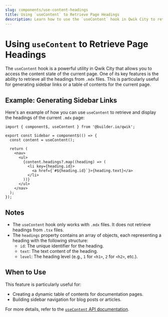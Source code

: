 ```yaml
---
slug: components/use-content-headings
title: Using `useContent` to Retrieve Page Headings
description: Learn how to use the `useContent` hook in Qwik City to retrieve headings from `.mdx` files and create dynamic sidebars or tables of contents.
---
```


# Using `useContent` to Retrieve Page Headings

The `useContent` hook is a powerful utility in Qwik City that allows you to access the content state of the current page. One of its key features is the ability to retrieve all the headings from `.mdx` files. This is particularly useful for generating sidebar links or a table of contents for the current page.

## Example: Generating Sidebar Links

Here's an example of how you can use `useContent` to retrieve and display the headings of the current `.mdx` page:

```tsx
import { component$, useContent } from '@builder.io/qwik';

export const Sidebar = component$(() => {
  const content = useContent();

  return (
    <nav>
      <ul>
        {content.headings?.map((heading) => (
          <li key={heading.id}>
            <a href={`#${heading.id}`}>{heading.text}</a>
          </li>
        ))}
      </ul>
    </nav>
  );
});
```

## Notes
- The `useContent` hook only works with `.mdx` files. It does not retrieve headings from `.tsx` files.
- The `headings` property contains an array of objects, each representing a heading with the following structure:
  - `id`: The unique identifier for the heading.
  - `text`: The text content of the heading.
  - `level`: The heading level (e.g., `1` for `<h1>`, `2` for `<h2>`, etc.).

## When to Use
This feature is particularly useful for:
- Creating a dynamic table of contents for documentation pages.
- Building sidebar navigation for blog posts or articles.

For more details, refer to the [`useContent` API documentation](https://qwik.dev/docs/api/#usecontent).